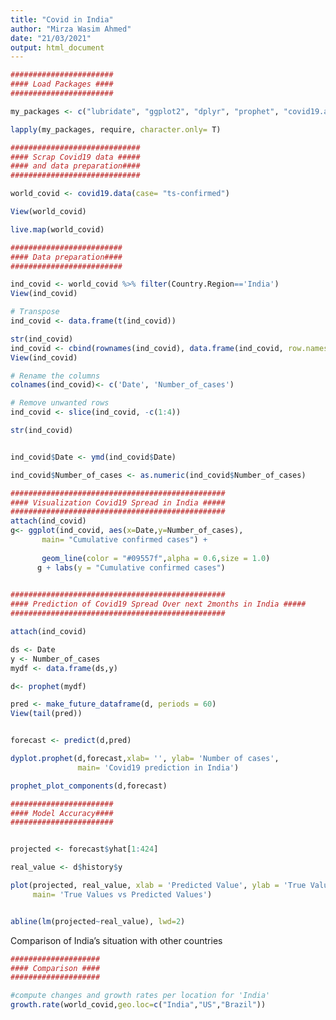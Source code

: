 ```yaml
---
title: "Covid in India"
author: "Mirza Wasim Ahmed"
date: "21/03/2021"
output: html_document
---
```




```r
#######################
#### Load Packages ####
#######################

my_packages <- c("lubridate", "ggplot2", "dplyr", "prophet", "covid19.analytics", "pheatmap")

lapply(my_packages, require, character.only= T)

```


```r
#############################
#### Scrap Covid19 data #####
#### and data preparation####
#############################

world_covid <- covid19.data(case= "ts-confirmed")

View(world_covid)

live.map(world_covid)
```




```r
#########################
#### Data preparation####
#########################

ind_covid <- world_covid %>% filter(Country.Region=='India')
View(ind_covid)

# Transpose
ind_covid <- data.frame(t(ind_covid))

str(ind_covid)
ind_covid <- cbind(rownames(ind_covid), data.frame(ind_covid, row.names = NULL))
View(ind_covid)

# Rename the columns
colnames(ind_covid)<- c('Date', 'Number_of_cases') 

# Remove unwanted rows
ind_covid <- slice(ind_covid, -c(1:4))

str(ind_covid)


ind_covid$Date <- ymd(ind_covid$Date)

ind_covid$Number_of_cases <- as.numeric(ind_covid$Number_of_cases)
```




```r
################################################
#### Visualization Covid19 Spread in India #####
################################################
attach(ind_covid)
g<- ggplot(ind_covid, aes(x=Date,y=Number_of_cases),
       main= "Cumulative confirmed cases") +
       
       geom_line(color = "#09557f",alpha = 0.6,size = 1.0)
      g + labs(y = "Cumulative confirmed cases")
      
```



```r
################################################
#### Prediction of Covid19 Spread Over next 2months in India #####
################################################

attach(ind_covid)

ds <- Date
y <- Number_of_cases
mydf <- data.frame(ds,y)

d<- prophet(mydf)

pred <- make_future_dataframe(d, periods = 60)
View(tail(pred))


forecast <- predict(d,pred)

dyplot.prophet(d,forecast,xlab= '', ylab= 'Number of cases',
               main= 'Covid19 prediction in India')
```




```r
prophet_plot_components(d,forecast)

```


```r
#######################
#### Model Accuracy####
#######################


projected <- forecast$yhat[1:424]

real_value <- d$history$y

plot(projected, real_value, xlab = 'Predicted Value', ylab = 'True Value',
     main= 'True Values vs Predicted Values')


abline(lm(projected~real_value), lwd=2)
```

Comparison of India’s situation with other countries

```r
####################
#### Comparison ####
####################

#compute changes and growth rates per location for 'India'
growth.rate(world_covid,geo.loc=c("India","US","Brazil"))

```

